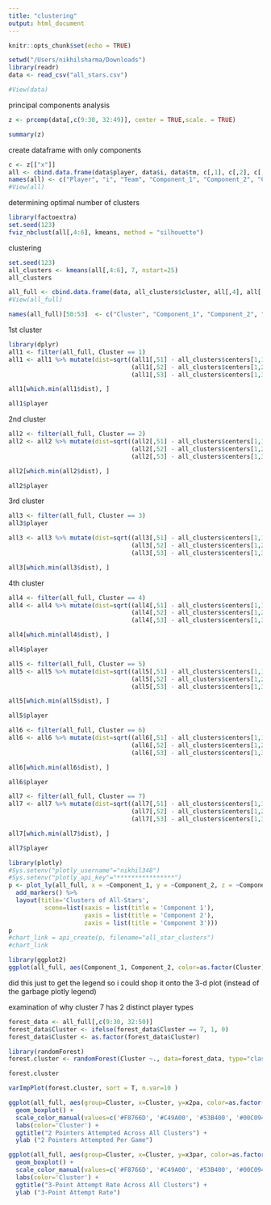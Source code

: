 ```yaml
---
title: "clustering"
output: html_document
---
```


```r
knitr::opts_chunk$set(echo = TRUE)
```

```r
setwd("/Users/nikhilsharma/Downloads")
library(readr)
data <- read_csv("all_stars.csv")
```

```r
#View(data)
```
 
principal components analysis
```r
z <- prcomp(data[,c(9:30, 32:49)], center = TRUE,scale. = TRUE)

summary(z)
```

create dataframe with only components
```r
c <- z[["x"]]
all <- cbind.data.frame(data$player, data$i, data$tm, c[,1], c[,2], c[,3])
names(all) <- c("Player", "i", "Team", "Component_1", "Component_2", "Component_3")
#View(all)
```

determining optimal number of clusters
```r
library(factoextra)
set.seed(123)
fviz_nbclust(all[,4:6], kmeans, method = "silhouette")
```

clustering
```r
set.seed(123)
all_clusters <- kmeans(all[,4:6], 7, nstart=25)
all_clusters
```

```r
all_full <- cbind.data.frame(data, all_clusters$cluster, all[,4], all[,5], all[,6])
#View(all_full)
```

```r
names(all_full)[50:53]  <- c("Cluster", "Component_1", "Component_2", "Component_3")
```

1st cluster
```r
library(dplyr)
all1 <- filter(all_full, Cluster == 1)
all1 <- all1 %>% mutate(dist=sqrt((all1[,51] - all_clusters$centers[1,1])^2 +
                                  (all1[,52] - all_clusters$centers[1,2])^2 +
                                  (all1[,53] - all_clusters$centers[1,3])^2 ))

all1[which.min(all1$dist), ]
```

```r
all1$player
```

2nd cluster
```r
all2 <- filter(all_full, Cluster == 2)
all2 <- all2 %>% mutate(dist=sqrt((all2[,51] - all_clusters$centers[1,1])^2 +
                                  (all2[,52] - all_clusters$centers[1,2])^2 +
                                  (all2[,53] - all_clusters$centers[1,3])^2 ))

all2[which.min(all2$dist), ]
```

```r
all2$player
```

3rd cluster
```r
all3 <- filter(all_full, Cluster == 3)
all3$player
```

```r
all3 <- all3 %>% mutate(dist=sqrt((all3[,51] - all_clusters$centers[1,1])^2 +
                                  (all3[,52] - all_clusters$centers[1,2])^2 +
                                  (all3[,53] - all_clusters$centers[1,3])^2 ))

all3[which.min(all3$dist), ]
```

4th cluster
```r
all4 <- filter(all_full, Cluster == 4)
all4 <- all4 %>% mutate(dist=sqrt((all4[,51] - all_clusters$centers[1,1])^2 +
                                  (all4[,52] - all_clusters$centers[1,2])^2 +
                                  (all4[,53] - all_clusters$centers[1,3])^2 ))

all4[which.min(all4$dist), ]
```

```r
all4$player
```

```r
all5 <- filter(all_full, Cluster == 5)
all5 <- all5 %>% mutate(dist=sqrt((all5[,51] - all_clusters$centers[1,1])^2 +
                                  (all5[,52] - all_clusters$centers[1,2])^2 +
                                  (all5[,53] - all_clusters$centers[1,3])^2 ))

all5[which.min(all5$dist), ]
```

```r
all5$player
```

```r
all6 <- filter(all_full, Cluster == 6)
all6 <- all6 %>% mutate(dist=sqrt((all6[,51] - all_clusters$centers[1,1])^2 +
                                  (all6[,52] - all_clusters$centers[1,2])^2 +
                                  (all6[,53] - all_clusters$centers[1,3])^2 ))

all6[which.min(all6$dist), ]
```

```r
all6$player
```


```r
all7 <- filter(all_full, Cluster == 7)
all7 <- all7 %>% mutate(dist=sqrt((all7[,51] - all_clusters$centers[1,1])^2 +
                                  (all7[,52] - all_clusters$centers[1,2])^2 +
                                  (all7[,53] - all_clusters$centers[1,3])^2 ))

all7[which.min(all7$dist), ]
```

```r
all7$player
```

```r
library(plotly)
#Sys.setenv("plotly_username"="nikhil348")
#Sys.setenv("plotly_api_key"="****************")
p <- plot_ly(all_full, x = ~Component_1, y = ~Component_2, z = ~Component_3, color = ~Cluster, colors = c('#F8766D', '#C49A00', '#53B400', '#00C094', '#00B6EB', '#A58AFF', '#FB61D7')) %>%
  add_markers() %>%
  layout(title='Clusters of All-Stars',
          scene=list(xaxis = list(title = 'Component 1'),
                     yaxis = list(title = 'Component 2'),
                     zaxis = list(title = 'Component 3')))
p
#chart_link = api_create(p, filename="all_star_clusters")
#chart_link
```


```r
library(ggplot2)
ggplot(all_full, aes(Component_1, Component_2, color=as.factor(Cluster))) + geom_point() + scale_shape_manual(values=c(1,2,3,4,5,6,7)) + scale_color_manual(values=c('#F8766D', '#C49A00', '#53B400', '#00C094', '#00B6EB', '#A58AFF', '#FB61D7')) + labs(color='Cluster') 
```

did this just to get the legend so i could shop it onto the 3-d plot (instead of the garbage plotly legend)



examination of why cluster 7 has 2 distinct player types

```r
forest_data <- all_full[,c(9:30, 32:50)]
forest_data$Cluster <- ifelse(forest_data$Cluster == 7, 1, 0)
forest_data$Cluster <- as.factor(forest_data$Cluster)
```

```r
library(randomForest)
forest.cluster <- randomForest(Cluster ~., data=forest_data, type="classification")
```

```r
forest.cluster
```


```r
varImpPlot(forest.cluster, sort = T, n.var=10 )
```

```r
ggplot(all_full, aes(group=Cluster, x=Cluster, y=x2pa, color=as.factor(Cluster)))+
  geom_boxplot() + 
  scale_color_manual(values=c('#F8766D', '#C49A00', '#53B400', '#00C094', '#00B6EB', '#A58AFF', '#FB61D7')) + 
  labs(color='Cluster') +
  ggtitle("2 Pointers Attempted Across All Clusters") +
  ylab ("2 Pointers Attempted Per Game")
```

```r
ggplot(all_full, aes(group=Cluster, x=Cluster, y=x3par, color=as.factor(Cluster)))+
  geom_boxplot() + 
  scale_color_manual(values=c('#F8766D', '#C49A00', '#53B400', '#00C094', '#00B6EB', '#A58AFF', '#FB61D7')) + 
  labs(color='Cluster') +
  ggtitle("3-Point Attempt Rate Across All Clusters") +
  ylab ("3-Point Attempt Rate")
```

 
